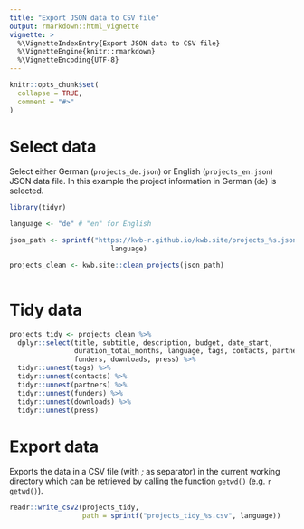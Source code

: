 ```yaml
---
title: "Export JSON data to CSV file"
output: rmarkdown::html_vignette
vignette: >
  %\VignetteIndexEntry{Export JSON data to CSV file}
  %\VignetteEngine{knitr::rmarkdown}
  %\VignetteEncoding{UTF-8}
---
```


```r
knitr::opts_chunk$set(
  collapse = TRUE,
  comment = "#>"
)
```



# Select data

Select either German (`projects_de.json`) or English  (`projects_en.json`) JSON data file. In this example 
the project information in German (`de`) is selected.

```r
library(tidyr)

language <- "de" # "en" for English

json_path <- sprintf("https://kwb-r.github.io/kwb.site/projects_%s.json", 
                         language)

projects_clean <- kwb.site::clean_projects(json_path) 
       
```

# Tidy data

```r
    
projects_tidy <- projects_clean %>% 
  dplyr::select(title, subtitle, description, budget, date_start, 
                duration_total_months, language, tags, contacts, partners, 
                funders, downloads, press) %>% 
  tidyr::unnest(tags) %>% 
  tidyr::unnest(contacts) %>%  
  tidyr::unnest(partners) %>%
  tidyr::unnest(funders) %>% 
  tidyr::unnest(downloads) %>% 
  tidyr::unnest(press)
```

# Export data 

Exports the data in a CSV file (with *;* as separator) in the current working directory which can be retrieved by calling the function `getwd()` (e.g. ``r getwd()``).

```r
readr::write_csv2(projects_tidy, 
                  path = sprintf("projects_tidy_%s.csv", language))
````

